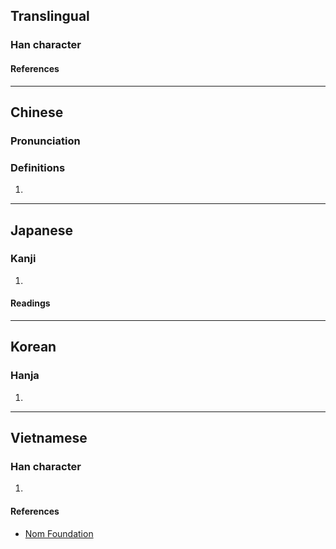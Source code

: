 {{character info}}
==Translingual==

===Han character===
{{Han char|rn=46|rad=山|as=06|sn=9|four=27720|canj=UPA|ids=⿰山旬}}

====References====
{{Han ref|kx=0310.170|dkj=08028|dj=0610.120|hdz=10771.100|uh=5CCB}}

----

==Chinese==
{{zh-forms}}

===Pronunciation===
{{zh-pron
|m=xún
|m-s=
|c=seon1
|c-t=
|g=
|h=pfs=
|j=
|md=
|mn=
|mn-t=
|w=
|x=
|mc=y
|oc=y
|cat=a
}}

===Definitions===
{{zh-hanzi}}

# {{zh-only|嶙峋}}

----

==Japanese==

===Kanji===
{{ja-kanji|grade=|rs=山06}}

# {{rfdef|ja|sort=山06}}

====Readings====
{{ja-readings
|on=しゅん
}}

----

==Korean==

===Hanja===
{{ko-hanja|순}}

# {{rfdef|ko|sort=山06}}

----

==Vietnamese==

===Han character===
{{vi-readings|rs=山06|reading=tuân}}

# {{rfdef|vi|sort=山06}}

====References====
* [http://nomfoundation.org/common/nom_details.php?codepoint=5ccb Nom Foundation]